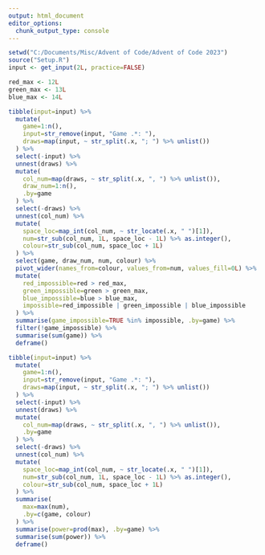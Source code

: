 ```yaml
---
output: html_document
editor_options: 
  chunk_output_type: console
---
```


```r

setwd("C:/Documents/Misc/Advent of Code/Advent of Code 2023")
source("Setup.R")
input <- get_input(2L, practice=FALSE)

```

```r

red_max <- 12L
green_max <- 13L
blue_max <- 14L

tibble(input=input) %>%
  mutate(
    game=1:n(),
    input=str_remove(input, "Game .*: "),
    draws=map(input, ~ str_split(.x, "; ") %>% unlist())
  ) %>%
  select(-input) %>%
  unnest(draws) %>%
  mutate(
    col_num=map(draws, ~ str_split(.x, ", ") %>% unlist()),
    draw_num=1:n(),
    .by=game
  ) %>%
  select(-draws) %>%
  unnest(col_num) %>%
  mutate(
    space_loc=map_int(col_num, ~ str_locate(.x, " ")[1]),
    num=str_sub(col_num, 1L, space_loc - 1L) %>% as.integer(),
    colour=str_sub(col_num, space_loc + 1L)
  ) %>%
  select(game, draw_num, num, colour) %>%
  pivot_wider(names_from=colour, values_from=num, values_fill=0L) %>%
  mutate(
    red_impossible=red > red_max,
    green_impossible=green > green_max,
    blue_impossible=blue > blue_max,
    impossible=red_impossible | green_impossible | blue_impossible
  ) %>%
  summarise(game_impossible=TRUE %in% impossible, .by=game) %>%
  filter(!game_impossible) %>%
  summarise(sum(game)) %>%
  deframe()

```

```r

tibble(input=input) %>%
  mutate(
    game=1:n(),
    input=str_remove(input, "Game .*: "),
    draws=map(input, ~ str_split(.x, "; ") %>% unlist())
  ) %>%
  select(-input) %>%
  unnest(draws) %>%
  mutate(
    col_num=map(draws, ~ str_split(.x, ", ") %>% unlist()),
    .by=game
  ) %>%
  select(-draws) %>%
  unnest(col_num) %>%
  mutate(
    space_loc=map_int(col_num, ~ str_locate(.x, " ")[1]),
    num=str_sub(col_num, 1L, space_loc - 1L) %>% as.integer(),
    colour=str_sub(col_num, space_loc + 1L)
  ) %>%
  summarise(
    max=max(num),
    .by=c(game, colour)
  ) %>%
  summarise(power=prod(max), .by=game) %>%
  summarise(sum(power)) %>%
  deframe()

```
